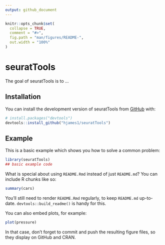 ```yaml
---
output: github_document
---
```


<!-- README.md is generated from README.Rmd. Please edit that file -->

```r
knitr::opts_chunk$set(
  collapse = TRUE,
  comment = "#>",
  fig.path = "man/figures/README-",
  out.width = "100%"
)
```

# seuratTools

<!-- badges: start -->
<!-- badges: end -->

The goal of seuratTools is to ...

## Installation

You can install the development version of seuratTools from [GitHub](https://github.com/) with:

``` r
# install.packages("devtools")
devtools::install_github("hjames1/seuratTools")
```

## Example

This is a basic example which shows you how to solve a common problem:

```r
library(seuratTools)
## basic example code
```

What is special about using `README.Rmd` instead of just `README.md`? You can include R chunks like so:

```r
summary(cars)
```

You'll still need to render `README.Rmd` regularly, to keep `README.md` up-to-date. `devtools::build_readme()` is handy for this.

You can also embed plots, for example:

```r
plot(pressure)
```

In that case, don't forget to commit and push the resulting figure files, so they display on GitHub and CRAN.

